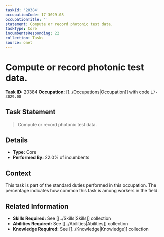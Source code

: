 ```yaml
---
taskId: '20384'
occupationCode: 17-3029.08
occupationTitle: ''
statement: Compute or record photonic test data.
taskType: Core
incumbentsResponding: 22
collection: Tasks
source: onet
---
```

# Compute or record photonic test data.

**Task ID:** 20384
**Occupation:** [[../Occupations|Occupation]] with code `17-3029.08`

## Task Statement

> Compute or record photonic test data.

## Details

- **Type:** Core
- **Performed By:** 22.0% of incumbents

## Context

This task is part of the standard duties performed in this occupation. The percentage indicates how common this task is among workers in the field.

## Related Information

- **Skills Required:** See [[../Skills|Skills]] collection
- **Abilities Required:** See [[../Abilities|Abilities]] collection
- **Knowledge Required:** See [[../Knowledge|Knowledge]] collection
